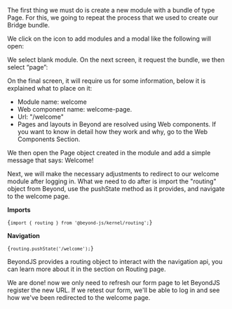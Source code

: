 
<DocHeader pretitle="Tutorial" title="Routing" />

The first thing we must do is create a new module with a bundle of type Page. For this, we going to repeat the process that we used to create our Bridge bundle.

We click on the icon to add modules and a modal like the following will open:

We select blank module. On the next screen, it request the bundle, we then select “page”:

On the final screen, it will require us for some information, below it is explained what to place on it:

-   Module name: welcome
-   Web component name: welcome-page.
-   Url: "/welcome"
-   Pages and layouts in Beyond are resolved using Web components. If you want to know in detail how they work and why, go to the Web Components Section.

We then open the Page object created in the module and add a simple message that says: Welcome!

Next, we will make the necessary adjustments to redirect to our welcome module after logging in. What we need to do after is import the "routing" object from Beyond, use the pushState method as it provides, and navigate to the welcome page.

**Imports**

<Code>{`import { routing } from '@beyond-js/kernel/routing';`}</Code>

**Navigation**

<Code>{`routing.pushState('/welcome');`}</Code>

<div className="block__note">
    BeyondJS provides a routing object to interact with the navigation api, you can learn more about it in the section
    on <Link to="/docs/routing">Routing page.</Link>
</div>

We are done! now we only need to refresh our form page to let BeyondJS register the new URL. If we retest our form, we'll be able to log in and see how we've been redirected to the welcome page.
